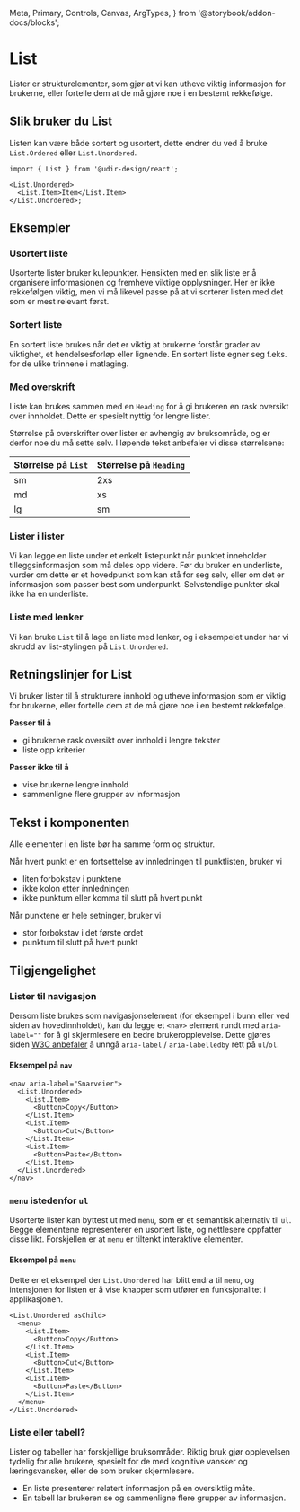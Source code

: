   Meta,
  Primary,
  Controls,
  Canvas,
  ArgTypes,
} from '@storybook/addon-docs/blocks';

<Meta of={ListStories} />

# List

Lister er strukturelementer, som gjør at vi kan utheve viktig informasjon for brukerne, eller fortelle dem at de må gjøre noe i en bestemt rekkefølge.

<Primary />
<Controls />

## Slik bruker du List

Listen kan være både sortert og usortert, dette endrer du ved å bruke `List.Ordered` eller `List.Unordered`.

```tsx
import { List } from '@udir-design/react';

<List.Unordered>
  <List.Item>Item</List.Item>
</List.Unordered>;
```

## Eksempler

### Usortert liste

Usorterte lister bruker kulepunkter. Hensikten med en slik liste er å organisere informasjonen og fremheve viktige opplysninger. Her er ikke rekkefølgen viktig, men vi må likevel passe på at vi sorterer listen med det som er mest relevant først.

<Canvas of={ListStories.Usortert} />

### Sortert liste

En sortert liste brukes når det er viktig at brukerne forstår grader av viktighet, et hendelsesforløp eller lignende. En sortert liste egner seg f.eks. for de ulike trinnene i matlaging.

<Canvas of={ListStories.Sortert} />

### Med overskrift

Liste kan brukes sammen med en `Heading` for å gi brukeren en rask oversikt over innholdet. Dette er spesielt nyttig for lengre lister.

Størrelse på overskrifter over lister er avhengig av bruksområde, og er derfor noe du må sette selv.
I løpende tekst anbefaler vi disse størrelsene:

| Størrelse på `List` | Størrelse på `Heading` |
| :------------------ | :--------------------- |
| sm                  | 2xs                    |
| md                  | xs                     |
| lg                  | sm                     |

<Canvas of={ListStories.ListeMedOverskrift} />

### Lister i lister

Vi kan legge en liste under et enkelt listepunkt når punktet inneholder tilleggsinformasjon som må deles opp videre. Før du bruker en underliste, vurder om dette er et hovedpunkt som kan stå for seg selv, eller om det er informasjon som passer best som underpunkt. Selvstendige punkter skal ikke ha en underliste.

<Canvas of={ListStories.Innrykk} />

### Liste med lenker

Vi kan bruke `List` til å lage en liste med lenker, og i eksempelet under har vi skrudd av list-stylingen på `List.Unordered`.

<Canvas of={ListStories.ListeMedLenker} />

## Retningslinjer for List

Vi bruker lister til å strukturere innhold og utheve informasjon som er viktig for brukerne, eller fortelle dem at de må gjøre noe i en bestemt rekkefølge.

**Passer til å**

- gi brukerne rask oversikt over innhold i lengre tekster
- liste opp kriterier

**Passer ikke til å**

- vise brukerne lengre innhold
- sammenligne flere grupper av informasjon

## Tekst i komponenten

Alle elementer i en liste bør ha samme form og struktur.

Når hvert punkt er en fortsettelse av innledningen til punktlisten, bruker vi

- liten forbokstav i punktene
- ikke kolon etter innledningen
- ikke punktum eller komma til slutt på hvert punkt

Når punktene er hele setninger, bruker vi

- stor forbokstav i det første ordet
- punktum til slutt på hvert punkt

## Tilgjengelighet

### Lister til navigasjon

Dersom liste brukes som navigasjonselement (for eksempel i bunn eller ved siden av hovedinnholdet),
kan du legge et `<nav>` element rundt med `aria-label=""` for å gi skjermlesere en bedre brukeropplevelse.
Dette gjøres siden [W3C anbefaler](https://www.w3.org/TR/using-aria/#label-support) å unngå `aria-label` / `aria-labelledby` rett på `ul`/`ol`.

#### Eksempel på `nav`

```tsx
<nav aria-label="Snarveier">
  <List.Unordered>
    <List.Item>
      <Button>Copy</Button>
    </List.Item>
    <List.Item>
      <Button>Cut</Button>
    </List.Item>
    <List.Item>
      <Button>Paste</Button>
    </List.Item>
  </List.Unordered>
</nav>
```

### `menu` istedenfor `ul`

Usorterte lister kan byttest ut med `menu`, som er et semantisk alternativ til `ul`.
Begge elementene representerer en usortert liste, og nettlesere oppfatter disse likt.
Forskjellen er at `menu` er tiltenkt interaktive elementer.

#### Eksempel på `menu`

Dette er et eksempel der `List.Unordered` har blitt endra til `menu`, og intensjonen
for listen er å vise knapper som utfører en funksjonalitet i applikasjonen.

```tsx
<List.Unordered asChild>
  <menu>
    <List.Item>
      <Button>Copy</Button>
    </List.Item>
    <List.Item>
      <Button>Cut</Button>
    </List.Item>
    <List.Item>
      <Button>Paste</Button>
    </List.Item>
  </menu>
</List.Unordered>
```

### Liste eller tabell?

Lister og tabeller har forskjellige bruksområder. Riktig bruk gjør opplevelsen tydelig for alle brukere, spesielt for de med kognitive vansker og læringsvansker, eller de som bruker skjermlesere.

- En liste presenterer relatert informasjon på en oversiktlig måte.
- En tabell lar brukeren se og sammenligne flere grupper av informasjon.
